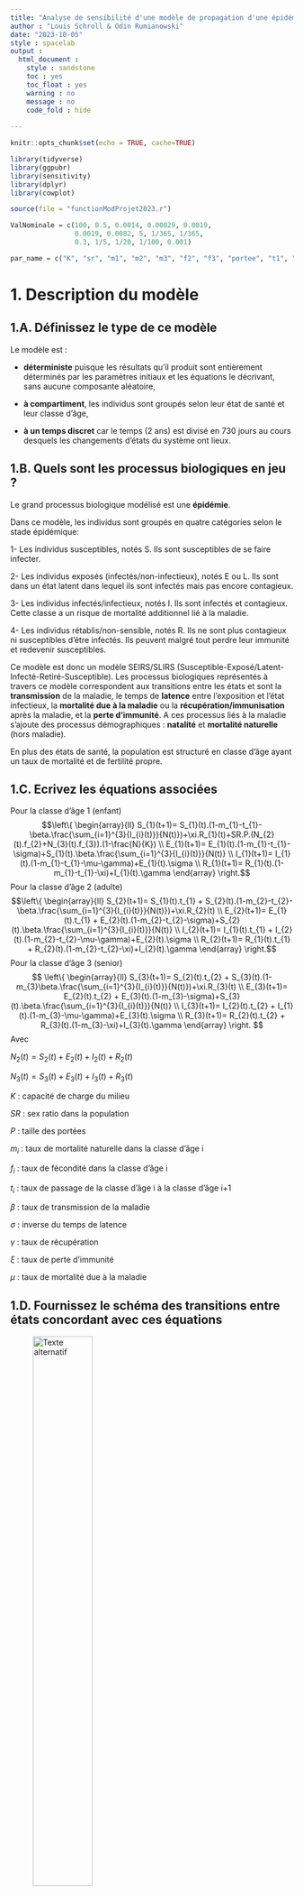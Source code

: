 ```yaml
---
title: "Analyse de sensibilité d'une modèle de propagation d'une épidémie - MEPI"
author : "Louis Schroll & Odin Rumianowski"
date: "2023-10-05"
style : spacelab
output :
  html_document :
    style : sandstone
    toc : yes
    toc_float : yes
    warning : no
    message : no
    code_fold : hide
    
---
```



```r
knitr::opts_chunk$set(echo = TRUE, cache=TRUE)
```

```r
library(tidyverse)
library(ggpubr)
library(sensitivity)
library(dplyr)
library(cowplot)

source(file = "functionModProjet2023.r")
```


```r

ValNominale = c(100, 0.5, 0.0014, 0.00029, 0.0019, 
                0.0019, 0.0082, 5, 1/365, 1/365, 
                0.3, 1/5, 1/20, 1/100, 0.001)

par_name = c("K", "sr", "m1", "m2", "m3", "f2", "f3", "portee", "t1", "t2", "trans", "lat", "rec", "loss", "madd")
```


# 1. Description du modèle

## 1.A. Définissez le type de ce modèle
  
   Le modèle est :
   
  - **déterministe** puisque les résultats qu'il produit sont entièrement déterminés par les paramètres initiaux et les équations le décrivant, sans aucune composante aléatoire,
  
  - **à compartiment**, les individus sont groupés selon leur état de santé et leur classe d'âge,
  
  - **à un temps discret** car le temps (2 ans) est divisé en 730 jours au cours desquels les changements d'états du système ont lieux. 
  
## 1.B. Quels sont les processus biologiques en jeu ?
  
  Le grand processus biologique modélisé est une **épidémie**.
  
  Dans ce modèle, les individus sont groupés en quatre catégories selon le stade épidémique:  
  
  1- Les individus susceptibles, notés S. Ils sont susceptibles de se faire infecter. 
  
  2- Les individus exposés (infectés/non-infectieux), notés E ou L. Ils sont dans un état latent dans lequel ils sont infectés mais pas encore contagieux.
  
  3- Les individus infectés/infectieux, notés I. Ils sont infectés et contagieux. Cette classe a un risque de mortalité additionnel lié à la maladie.
  
  4- Les individus rétablis/non-sensible, notés R. Ils ne sont plus contagieux ni susceptibles d'être infectés. Ils peuvent malgré tout perdre leur immunité et redevenir susceptibles. 
  
  Ce modèle est donc un modèle SEIRS/SLIRS (Susceptible-Exposé/Latent-Infecté-Retiré-Susceptible). Les processus biologiques représentés à travers ce modèle correspondent aux transitions entre les états et sont la **transmission** de la maladie, le temps de **latence** entre l'exposition et l'état infectieux, la **mortalité due à la maladie** ou la **récupération/immunisation** après la maladie, et la **perte d'immunité**. A ces processus liés à la maladie s'ajoute des processus démographiques : **natalité** et **mortalité naturelle** (hors maladie). 
  
  En plus des états de santé, la population est structuré en classe d'âge ayant un taux de mortalité et de fertilité propre. 

  
## 1.C. Ecrivez les équations associées
  
 Pour la classe d'âge 1 (enfant)
  $$\left\{ 
  \begin{array}{ll}
  S_{1}(t+1)= S_{1}(t).(1-m_{1}-t_{1}-\beta.\frac{\sum_{i=1}^{3}{I_{i}(t)}}{N(t)})+\xi.R_{1}(t)+SR.P.(N_{2}(t).f_{2}+N_{3}(t).f_{3}).(1-\frac{N}{K}) \\
   E_{1}(t+1)= E_{1}(t).(1-m_{1}-t_{1}-\sigma)+S_{1}(t).\beta.\frac{\sum_{i=1}^{3}{I_{i}(t)}}{N(t)} \\
    I_{1}(t+1)= I_{1}(t).(1-m_{1}-t_{1}-\mu-\gamma)+E_{1}(t).\sigma \\
     R_{1}(t+1)= R_{1}(t).(1-m_{1}-t_{1}-\xi)+I_{1}(t).\gamma
   \end{array}
  \right.$$
  Pour la classe d'âge 2 (adulte)
  $$\left\{ 
  \begin{array}{ll}
  S_{2}(t+1)= S_{1}(t).t_{1} + S_{2}(t).(1-m_{2}-t_{2}-\beta.\frac{\sum_{i=1}^{3}{I_{i}(t)}}{N(t)})+\xi.R_{2}(t) \\
   E_{2}(t+1)= E_{1}(t).t_{1} + E_{2}(t).(1-m_{2}-t_{2}-\sigma)+S_{2}(t).\beta.\frac{\sum_{i=1}^{3}{I_{i}(t)}}{N(t)} \\
    I_{2}(t+1)= I_{1}(t).t_{1} + I_{2}(t).(1-m_{2}-t_{2}-\mu-\gamma)+E_{2}(t).\sigma \\
     R_{2}(t+1)= R_{1}(t).t_{1} + R_{2}(t).(1-m_{2}-t_{2}-\xi)+I_{2}(t).\gamma
   \end{array}
  \right.$$
  Pour la classe d'âge 3 (senior)
  $$ \left\{ 
  \begin{array}{ll}
  S_{3}(t+1)= S_{2}(t).t_{2} + S_{3}(t).(1-m_{3}\beta.\frac{\sum_{i=1}^{3}{I_{i}(t)}}{N(t)})+\xi.R_{3}(t) \\
   E_{3}(t+1)= E_{2}(t).t_{2} +  E_{3}(t).(1-m_{3}-\sigma)+S_{3}(t).\beta.\frac{\sum_{i=1}^{3}{I_{i}(t)}}{N(t)} \\
    I_{3}(t+1)= I_{2}(t).t_{2} +  I_{1}(t).(1-m_{3}-\mu-\gamma)+E_{3}(t).\sigma \\
     R_{3}(t+1)= R_{2}(t).t_{2} +  R_{3}(t).(1-m_{3}-\xi)+I_{3}(t).\gamma
   \end{array}
  \right. $$
Avec

$N_{2}(t)=S_{2}(t)+E_{2}(t)+I_{2}(t)+R_{2}(t)$

$N_{3}(t)=S_{3}(t)+E_{3}(t)+I_{3}(t)+R_{3}(t)$

$K$ : capacité de charge du milieu

$SR$ : sex ratio dans la population

$P$ : taille des portées

$m_{i}$ : taux de mortalité naturelle dans la classe d'âge i

$f_{i}$ : taux de fécondité dans la classe d'âge i

$t_{i}$ : taux de passage de la classe d'âge i à la classe d'âge i+1

$\beta$ : taux de transmission de la maladie

$\sigma$ : inverse du temps de latence

$\gamma$ : taux de récupération

$\xi$ : taux de perte d'immunité

$\mu$ : taux de mortalité due à la maladie

  

## 1.D. Fournissez le schéma des transitions entre états concordant avec ces équations
  
  ![Texte alternatif](image/schema_projet_mepi.PNG){width=50%}


  
```r
# Charger le package diagrammeR
library(DiagrammeR)

# Créer un graphique SEIR
graph <- create_graph() %>%
  
  # Nœud pour la première classe d'âge
  add_node("S1", label = "S1", node_aes = node_aes(shape = "rectangle", style = "filled", fillcolor = "lightblue")) %>%
  add_node("S2", label = "S2", node_aes = node_aes(shape = "rectangle", style = "filled", fillcolor = "lightblue")) %>%
  add_node("S3", label = "S3", node_aes = node_aes(shape = "rectangle", style = "filled", fillcolor = "lightblue")) %>%
  
  add_node("E1", label = "E1", node_aes = node_aes(shape = "rectangle", style = "filled", fillcolor = "orange")) %>%
  add_node("E2", label = "E2", node_aes = node_aes(shape = "rectangle", style = "filled", fillcolor = "orange")) %>%
  add_node("E3", label = "E3", node_aes = node_aes(shape = "rectangle", style = "filled", fillcolor = "orange")) %>%
  
  add_node("I1", label = "I1", node_aes = node_aes(shape = "rectangle", style = "filled", fillcolor = "red")) %>%
  add_node("I2", label = "I2", node_aes = node_aes(shape = "rectangle", style = "filled", fillcolor = "red")) %>%
  add_node("I3", label = "I3", node_aes = node_aes(shape = "rectangle", style = "filled", fillcolor = "red")) %>%
  
  add_node("R1", label = "R1", node_aes = node_aes(shape = "rectangle", style = "filled", fillcolor = "green")) %>%
  add_node("R2", label = "R2", node_aes = node_aes(shape = "rectangle", style = "filled", fillcolor = "green")) %>%
  add_node("R3", label = "R3", node_aes = node_aes(shape = "rectangle", style = "filled", fillcolor = "green")) %>%
  
  # Arêtes pour les transitions
  # transition entre classe d'âge 1 et 2
  add_edge(from="S1", to="S2", edge_aes = edge_aes(label = "t1", color = "black")) %>%
  add_edge(from="E1", to="E2", edge_aes = edge_aes(label = "t1", color = "black")) %>%
  add_edge(from="I1", to="I2", edge_aes = edge_aes(label = "t1", color = "black")) %>%
  add_edge(from="R1", to="R2", edge_aes = edge_aes(label = "t1", color = "black")) %>%
  
  # transition entre classe d'âge 2 et 3
  add_edge(from="S2", to="S3", edge_aes = edge_aes(label = "t2", color = "black")) %>%
  add_edge(from="E2", to="E3", edge_aes = edge_aes(label = "t2", color = "black")) %>%
  add_edge(from="I2", to="I3", edge_aes = edge_aes(label = "t2", color = "black")) %>%
  add_edge(from="R2", to="R3", edge_aes = edge_aes(label = "t2", color = "black")) %>%

  # transition entre état de santé
  add_edge(from="S1", to="E1", edge_aes = edge_aes(label = "trans", color = "black")) %>%
  add_edge(from="E1", to="I1", edge_aes = edge_aes(label = "lat", color = "black")) %>%
  add_edge(from="I1", to="R1", edge_aes = edge_aes(label = "rec", color = "black")) %>%
  add_edge(from="R1", to="S1", edge_aes = edge_aes(label = "loss", color = "black")) %>%
  
  add_edge(from="S2", to="E2", edge_aes = edge_aes(label = "trans", color = "black")) %>%
  add_edge(from="E2", to="I2", edge_aes = edge_aes(label = "lat", color = "black")) %>%
  add_edge(from="I2", to="R2", edge_aes = edge_aes(label = "rec", color = "black")) %>%
  add_edge(from="R2", to="S2", edge_aes = edge_aes(label = "loss", color = "black")) %>%
  
  add_edge(from="S3", to="E3", edge_aes = edge_aes(label = "trans", color = "black")) %>%
  add_edge(from="E3", to="I3", edge_aes = edge_aes(label = "lat", color = "black")) %>%
  add_edge(from="I3", to="R3", edge_aes = edge_aes(label = "rec", color = "black")) %>%
  add_edge(from="R3", to="S3", edge_aes = edge_aes(label = "loss", color = "black"))
 
  # Rajouter le titre
  #add_global(
  #  graph_title = "Modèle SEIR avec Classes d'Âge",
 #   graph_title_location = "top" )

# Afficher le graphique
render_graph(graph)

```

  
## 1.E. Listez les hypothèses principales de ce modèle (quel type de force d’infection, population variable ou constante, etc)
  

Dans la construction du modèle, plusieurs hypothèses sont faites. Elles concernent la dynamique des populations:


 - tous les individus peuvent se reproduire (absense de sexes)
 - les variations interindividuelles ne propriétés des individus ne dépendent que de leur classe d'âge
    - la probabilité de se reproduire et le taille des portées ne dépendent que de la classe d'âge
    - le succès de reproduction dépend de la densité de population uniquement à travers une capacité de l'environnment noté K
    - le probalité intrasèque de mortalité (non-spécifique à une maladie) ne dépend que de la classe d'âge
 - les processus de migration sont négligés i.e. la population est considérée comme fermée


Les hypothèses de modélisations principales liées à la dynamique épidémiologique sont :
 
 - les propriétés épidémiologiques des individus sont identiques pour les individus, notamment qu'ils ne dépendent pas de la classe d'âge.
 - l'épidémie est structuré en quatre groupes: les sensibles, les latents, les infectieux et les guéris.
 - les paramètres épidémiologiques restent invariant au cours du temps e.g. absence d'évolution de l'agent infectieux et de l'hôte / absense de saisonalité 

  
  
  
  
## 1.F. Quelles sont les conditions initiales ?

  Les conditions initiales du modèle sont :
  27 individus sensibles de classe d'âge 1,
  23 individus sensibles de classe d'âge 1,
  36 individus sensibles de classe d'âge 3 et
  1 individus infecté et infectieux de classe d'âge 3.
  
## 1.G. Listez et définissez les sorties possibles du modèle
  
  Les sorties proposés sont :
  
  1 - La **prévalence à la fin de la période d'étude**, c'est à dire le nombre totale d'individus infectés (latents et infectieux) divisé par la taille de la population le dernier jour de la période d'étude.
  
  2 - L'**incidence de la maladie à la fin de la période d'étude**, soit le nombre de nouvelles infections réalisées le dernier jour de la période d'étude. 
  
  3 - Le **pic épidémique**, mesuré par le nombre d'individus infectieux maximal atteint pendant la période d'étude
  
  4 - Le **nombre d'infection totale réalisé la première année** de l'étude
  
  D'autres sorties possibles du modèle peuvent être :
  
  5 - La prévalence ou l'incidence maximale atteinte
  
  6 - La prévalence ou l'incidence moyenne sur la période d'étude
  
  7 - Le nombre d'individus sensibles à la fin de la période d'étude
  
## 1.H. Listez les paramètres du modèle, donnez leurs définitions et leurs valeurs
  
  K : Capacité de charge de l'environnment, i.e. taille maximal de la population. Si cette valeur est atteinte la population ne produit plus de portée.
  
  sr : Sex-ratio (proportion de femelles)
  
  portee : taille des portées
  
  m_i : taux de mortalité naturelle dans la classe d'âge i
  
  f_i : taux de fécondité de la classe d'âge i
  
  t_i : taux de transition de la classe d'âge i à la classe i+1
  
  trans : taux d'infection (transition de sensible à latent, infecté/non-infectieux)
  
  lat : taux de latence, c'est l'inverse du temps de latence (transition de l'état latent à l'état infectés/infectieux)
  
  rect: taux de récupération (transition de l'état infecté/infectieux à retiré)
  
  loss : taux de perte d'immunité (transition de l'état retiré à sensible)
  
  madd : taux de mortalité lié à la maladie, soit uniquement pendant à l'état infectés/infectieux
  
  
## 1.I. Réalisez quelques figures pour illustrer au mieux le comportement du modèle pour les valeurs nominales des paramètres

```r
scenario_initial <- matrix(ValNominale, nrow = 1, ncol = 15)

matrice_effectif <- modAppli_effectif(scenario_initial)

effectif_par_sante = tibble(
  temps = 1:(2 * 365),
  S = matrice_effectif[4,1, ],
  L = matrice_effectif[4,2, ],
  I = matrice_effectif[4,3, ],
  R = matrice_effectif[4,4, ],
  N = colSums(matrice_effectif[4,1:4, ]),
  ) %>%
  pivot_longer(cols = c(S, L, I, R, N), names_to = "Etat", values_to = "Effectif")

effectif_par_age = tibble(
  temps = 1:(2 * 365),
  C1 = colSums(matrice_effectif[1,1:4,]),
  C2 = colSums(matrice_effectif[2,1:4,]),
  C3 = colSums(matrice_effectif[3,1:4,]),
  ) %>%
  pivot_longer(cols = starts_with("C"), names_to = "age_class", values_to = "Effectif") %>%
  group_by(temps, age_class) %>%
  summarise(n = sum(Effectif)) %>%
  mutate(percentage = n / sum(n))
  

# Plot 1 : evolution de la dynamique epidemique
plot1 <- ggplot(effectif_par_sante, aes(x = temps, y = Effectif, color = Etat)) +
  geom_line(size = 1) +
  labs(x = "Temps", y = "Effectif") +
  theme_minimal() +
  ggtitle("Evolution de la dynamique épidémique - modèle initial")

# plot 2 : evolution de la strucutre d'age
plot2 <- ggplot(effectif_par_age,aes(x = temps, y = percentage, fill = age_class)) +
  geom_area(alpha = 0.4, size = 1, colour = "black") +
  labs(x = "Temps", y = "Effectif", fill = "Classe d'âge") +
  theme_minimal() +
  ggtitle("Evolution of age structure - Initial Model")

plot1
plot2
```


# 2. Méthode OAT

## 2.A Justifiez les valeurs testées

Il a été fait le choix de faire varier uniformément chaque paramètre sur un intervalle avec 25% supérieure (respectivement inférieure) à la valeur nominale. L’analyse de sensibilité doit permettre d'évaluer les variations des sorties pour de faibles déviations de des paramètres. La valeur de 25% de variation nous paraît raisonnable pour chaque paramètre et a donc été choisie.


## 2.B. Fournissez votre script
  
```r
sensivity_oat = function(lx, ly){
  diff_y = max(ly) - min(ly)
  diff_x = max(lx) - min(lx)
  return(diff_y/diff_x)
}

elascitiy_oat = function(lx, ly){
  return(sensivity_oat(lx, ly)*(mean(lx[[1]])/mean(ly[[1]])))
}
```


```r
makeAnalyseOAT <- function(ValNominale){
  sortie = createMatriceForOAT(ValNominale) %>%
    modAppli() %>%
    normaliseSortie(ValNominale)
  return(sortie)
}

createMatriceForOAT <- function(ValNominale){
  nbParametres = length(ValNominale)
  nbScenariosParParam = 11
  nbScenariosTotal = nbScenariosParParam*nbParametres
  valeurMin = ValNominale * 0.75
  valeurMax = ValNominale * 1.25

  matrixScenario =  matrix(rep(ValNominale, each = nbScenariosTotal), nrow = nbScenariosTotal, ncol = nbParametres)
  for (i in 1:nbParametres){
    i_min = nbScenariosParParam*(i-1)+1
    i_max = nbScenariosParParam*i

    matrixScenario[i_min:i_max,i] = pracma::linspace(valeurMin[i],valeurMax[i], n = nbScenariosParParam)
  }
  return(matrixScenario)
}

normaliseSortie <- function(sortie,ValNominale){
  sortieNominale = modAppli(matrix(ValNominale, nrow=1, ncol=15))
  return(data.frame(prop_inf = sortie[,1]/sortieNominale[,1],
                    infec_end = sortie[,2]/sortieNominale[,2],
                    nb_max_infec = sortie[,3]/sortieNominale[,3],
                    nb_infec_year1 = sortie[,4]/sortieNominale[,4]))
}
```


```r
resultParam_i = function(i,sortieNormalise,matrixScenario){
  
  nbScenariosParParam = 11
  i_min = nbScenariosParParam*(i-1)+1
  i_max = nbScenariosParParam*i
  resultParam_i = data.frame(parametre=matrixScenario[i_min:i_max,i],
                             prop_inf=sortieNormalise[i_min:i_max,1],
                             nb_infected_end=sortieNormalise[i_min:i_max,2],
                             nb_max_infec=sortieNormalise[i_min:i_max,3],
                             nb_infec_year1=sortieNormalise[i_min:i_max,4])
  
  return(resultParam_i)
  
}
```


```r
plotOATAnalysis <- function(i,sortieNormalise,matrixScenario){
  
  resultParam_i = resultParam_i(i,sortieNormalise,matrixScenario)
  
    p1 = ggplot() +
      geom_line(data = resultParam_i, aes(x = parametre, y = prop_inf, color = "S1"), size = 1) +
      geom_line(data = resultParam_i, aes(x = parametre, y = nb_infected_end, color = "S2"), size = 1) +
      geom_line(data = resultParam_i, aes(x = parametre, y = nb_max_infec,  color = "S3"), size = 1) +
      geom_line(data = resultParam_i, aes(x = parametre, y = nb_infec_year1,  color = "S4"), size = 1) +
      scale_x_continuous(trans='log10') +
      labs(x = "Parameter value", y = "Relative variation") +
      theme_minimal() +
      ggtitle(par_name[i])
    
      res_plot2 = tibble(group=rep(c("S1", "S2", "S3", "S4"), each=length(resultParam_i$prop_inf)),
                         value = c(resultParam_i$prop_inf,
                                  resultParam_i$nb_infected_end,
                                  resultParam_i$nb_max_infec,
                                  resultParam_i$nb_infec_year1))
    
        p2 = ggplot()+
          geom_boxplot(data=res_plot2, aes(y=value, fill = group))
        
        p3 = ggarrange(p1, p2, ncol = 2, nrow = 1)

    return(p3)
}

```


```r
matriceOAT = createMatriceForOAT(ValNominale)
sortieNormalise = makeAnalyseOAT(ValNominale)
head(sortieNormalise)
```





```r
plotOATAnalysis(i=5,sortieNormalise,matriceOAT)

```


```r
oat_index= tibble(parametre = NaN,
            sensibility = NaN,
            elasticity = NaN,
            sortie = NaN)

for (sortie_ in 1:4){
  
  res_s = c()
  res_e = c()
  for (i_ in 1:15){
    resultParam_i_ = resultParam_i(i=i_,sortieNormalise,matriceOAT)
    
    res_i = sensivity_oat(resultParam_i_[1], resultParam_i_[sortie_+1])
    res_s = c(res_s, res_i)
    
    res_i = elascitiy_oat(resultParam_i_[1], resultParam_i_[sortie_+1])
    res_e = c(res_e, res_i)
  }
  
  tibble_sortie_i = tibble(
         parametre = par_name,
         sensibility = res_s,
         elasticity = res_e,
         sortie = rep(paste0("S", sortie_), length(res_s)))
  
  oat_index = rbind(oat_index, tibble_sortie_i)
}

res  = oat_index[2:nrow(oat_index),]

nature_par <- c(rep("démographiques",10),rep("épidémiques",5))

s1 = ggplot()+
  geom_text(data = res %>% subset(., sortie=="S1"), aes(x = sensibility, y=elasticity, label=parametre, 
                                                        col = nature_par))+
  labs(title="S1")+ theme(legend.position = "none")

s2 = ggplot()+
  geom_text(data = res %>% subset(., sortie=="S2"), aes(x = sensibility, y=elasticity, label=parametre, 
                                                        col = nature_par))+
  labs(title="S2")+ theme(legend.position = "none")

s3 = ggplot()+
  geom_text(data = res %>% subset(., sortie=="S3"), aes(x = sensibility, y=elasticity, label=parametre, 
                                                        col = nature_par))+
  labs(title="S3")+ theme(legend.position = "none")

s4 = ggplot()+
  geom_text(data = res %>% subset(., sortie=="S4"), aes(x = sensibility, y=elasticity, label=parametre, 
                                                        col = nature_par))+
  labs(title="S4")+ theme(legend.position = "none")
```


```r
plot_grid(plotlist = list(s1, s2, s3, s4),ncol=2)
```


```r
plots <- list()
nbOfPlots <- 15
for (i in 1:nbOfPlots) {
  plots[[i]] <- plotOATAnalysis(i, sortieNormalise, matriceOAT)
  show(plots[[i]])
}
```


# 3. Méthode Morris

## 3.a. Fournissez une figure équivalente à celle donnée dans le cours et interprétez-la. 

```r

lowerValues = ValNominale*.75
upperValues = ValNominale*1.25

# On utilise la fonction Morris du package sensitivity
Morris <- morris(model = modAppli, 
                 factors = par_name, 
                 r = 50, 
                 scale=TRUE,
                 design = list(type = "oat", levels = 6, grid.jump = 3),
                 binf=lowerValues,
                 bsup=upperValues)
```


```r
get_dfMorris <- function(Morris){
  # Cette fonction sert à récupérer mu, mu* et sigma pour chaque sortie du modèle sous 
  # la forme d'un data frame
  dfMorris = getMorrisResult(Morris$ee,mean,"mu") %>%
    cbind(getMorrisResult(abs(Morris$ee),mean,"mu.star")) %>% # mu.star mesure la sensibilité 
    cbind(getMorrisResult(Morris$ee,sd,"sigma")) # sigma mesure interactions et relations non linéaires
  return(dfMorris)
}

getMorrisResult <- function(Morris_ee, functionToApply,parameter){
  # Sous fonction de get_dfMorris pour calculer mu, mu* ou sigma
  # en appliquant la methode donnée dans l'aide de la fonction morris
  df = apply(Morris_ee, 3, function(M){apply(M, 2, functionToApply)}) %>%
    as.data.frame() %>%
    renameColMorris(parameter)
}
  
renameColMorris <- function(df,parameter){
  # Sous fonction de getMorrisResult, sert à avoir des noms
  # de colonnes qui font sens
  colnames(df) <- paste0(parameter, "_S", 1:4)
  return(df)
}

plotMorris <- function(mu.star_SX,sigma_SX,title="Analyse de Morris",parametersList=par_name){
  Parametres <- c(rep("démographiques",10),rep("épidémiques",5))
  
  plot <- ggplot(data=NULL,aes(x=mu.star_SX,y=sigma_SX,col=Parametres)) +
    geom_rect(aes(fill = Parametres),
              xmin = -Inf, xmax = 0.1, ymin = -Inf, ymax = Inf, alpha = 0.3, fill="lightyellow") +
    geom_rect(aes(fill = Parametres),
              xmin = 0.1, xmax = Inf, ymin = -Inf, ymax = 0.1, alpha = 0.3, fill="orange") +
    geom_rect(aes(fill = Parametres),
              xmin = 0.1, xmax = Inf, ymin = 0.1, ymax = Inf, alpha = 0.3, fill="lightcyan") +
    geom_text(aes(label=parametersList),size=2) +
    scale_color_manual(values = c("darkblue","darkred")) +
    xlab(label="mu*") +
    ylab(label="sigma") +
    labs(title = title) +
    theme_minimal()+
    theme(text = element_text(size = 6))
  return(plot)
}


dfMorris <- get_dfMorris(Morris)
plot_S1 <- plotMorris(mu.star_SX=dfMorris$mu.star_S1,sigma_SX=dfMorris$sigma_S1,
                      title="Sortie 1 : Prévalence à la fin de l'étude")
plot_S2 <- plotMorris(mu.star_SX=dfMorris$mu.star_S2,sigma_SX=dfMorris$sigma_S2,
                      title="Sortie 2 : Incidence à la fin de l'étude")
plot_S3 <- plotMorris(mu.star_SX=dfMorris$mu.star_S3,sigma_SX=dfMorris$sigma_S3,
                      title="Sortie 3 : Pic épidémique")
plot_S4 <- plotMorris(mu.star_SX=dfMorris$mu.star_S4,sigma_SX=dfMorris$sigma_S4,
                      title = "Sortie 4 : Nombre d'infection la première année")

grid <- plot_grid(plotlist = list(plot_S1,plot_S2,plot_S3,plot_S4),ncol=2)

plot_grid(
  ggdraw() + draw_text("Analyse de Morris", x = 0.5, y = 1, vjust = 2, hjust = 0.5, size = 16),
  grid,
  ncol = 1,
  rel_heights = c(0.1, 1)
)

```



## 3. b. Qu’en concluez-vous si vous comparez les deux approches et les résultats obtenus ?

# 4. Méthode FAST

### 4.a. Identifiez et explicitez le package que vous utilisez pour cette analyse ; donnez les éléments les plus importants qui peuvent être modulés lors de cette analyse. Notamment, comment choisir le nombre de scénarios à réaliser ?

### 4.b. Réalisez un premier échantillonnage avec peu de scénarios par paramètre (100). Combien cela fait-il de simulations au total ?

```r
scenarios_par_param = 100

q.arg4 <- Map(list, ValNominale * 0.75, ValNominale * 1.25)
names(q.arg4) <- par_name

Fast100 <- fast99(model = NULL, 
                 factors = par_name, 
                 n = scenarios_par_param,
                 q = rep("qunif", 15),
                 q.arg =q.arg4)

sample100 = Fast100$X
head(sample100)
```



### 4.c. Sauvegardez le tableau obtenu et réalisez un graphique illustrant les variations des paramètres obtenues.

```r
par(mfrow=c(2,2), mar = c(3, 3, 1, 1), cex.lab = 0.7, mgp = c(1.5, 0.5, 0))

for (i in 1:4){
  valueMin = q.arg4[[i]][[1]]
  valueMax = q.arg4[[i]][[2]]
  param = par_name[i]
  plot(sample100[,i],pch=20, cex=.7,ylab=paste(param,"value"),main=paste("Variation de",param))
  abline(h=valueMin,col="red",lty=2)
  abline(h=valueMax,col="red",lty=2)
  
  hist(sample100[,i],breaks = 100, main=paste("Répartition des valeurs pour",param))
}
```

### 4.d. Réalisez alors un second échantillonnage avec beaucoup de scénarios par paramètre (1000). De même, sauvegardez le tableau obtenu et illustrez graphiquement votre échantillonnage.

```r
scenarios_par_param = 1000

Fast1000 <- fast99(model = NULL, 
                 factors = par_name, 
                 n = scenarios_par_param,
                 q = rep("qunif", 15),
                 q.arg =q.arg4)

sample1000 = Fast1000$X
```


```r
par(mfrow=c(2,2), mar = c(3, 3, 1, 1), cex.lab = 0.7, mgp = c(1.5, 0.5, 0))

for (i in 1:4){
  valueMin = q.arg4[[i]][[1]]
  valueMax = q.arg4[[i]][[2]]
  plot(sample1000[,i],pch=20, cex=.7,ylab=paste(par_name[i],"value"),main=paste("Variation de",par_name[i]))
  abline(h=valueMin,col="red",lty=2)
  abline(h=valueMax,col="red",lty=2)
  
  hist(sample1000[,i],breaks = 100, main=paste("Répartition des valeurs pour",param))

}
```

### 4.e. Comparez les deux échantillonnages et discutez des implications possibles.

La différence principale entre les 2 échantillonages est que beaucoup plus de valeurs par paramètres sont représentées lorsqu'il y a plus de scénarios par paramètres. Par conséquent, on peut facilement imaginer que le nombre de combinaison de valeurs possibles est bien plus grand dans le cas à 1000 scénarios. A priori, plus de scenarios devraient donc donner de meilleurs estimations sur la sensibilité des paramètres, mais demandera aussi un temps de computation plus élevé.

### 4.f. Lancez le modèle sur ces deux échantillonnages en sauvegardant bien à chaque fois les valeurs des sorties dans chaque cas.

```r
result_fast100 = modAppli(sample100)
result_fast1000 = modAppli(sample1000)

head(result_fast100)
```

## 4.g. Visualisez la distribution des sorties obtenues : qu’en pensez-vous ? Quel impact dans le cadre d’une analyse de variance (telle que faite pour calculer les indices de sensibilité) ? Pouvez-vous donc interprétez toutes les sorties et pourquoi ?

```r
par(mfrow=c(2,2), cex.lab = 0.8,cex.main = 0.9)
title = paste("Distribution pour la sortie",
              c("1 \n (nombre d'infectés le dernier jour)",
                "2 \n (nombre d'infections le dernier jour)",
                "3 \n (nombre d'infectés sur les 2 années)",
                "4 \n (nombre d'infection la première année)"
                ))
for (i in 1:4){
  hist(result_fast100[,i],main=title[i],xlab="Valeurs",ylab="Fréquence",breaks=100,col="darkblue")
}

```

On observe 2 types de distributions : 

- distribution fortement centrée autour d'une valeur moyenne (sortie 1), proche d'une distribution normale,

- distribution plus ou moins uniforme (sortie 2 et 4), qui s'éloigne d"une distribution normale. 

La distribution de la sortie 3 étant intermédiaire entre ces 2 formes. Pour faire l'analyse de variance, l'hypothèse de normalité de la distribution s'applique. Les sorties 2 et 4 ne pourront donc pas être utilisé dans ce cadre pour calculer les indices de sensibilité. La sortie 1 et 3 se rapproche assez d'une distribution normale pour que l'on puisse les garder.

Seules les sorties 1 et 3, correpondant à la prévalence le dernier jour de l'étude et au nombre maximal d'individus infectés atteint, seront donc interpréter par la suite. 


### 4.h. Pour les sorties interprétables, calculez les indices de sensibilité principaux (effet principal) et d’ordre 1 (interactions deux-à-deux) et visualisez graphiquement les résultats.

```r
# on garde uniquement les sortie interprétables
sortie_interpetable = c(1,3)

# on calcule des indices de sensibilité avec tell()
indice_sensibilite_100 <- lapply(sortie_interpetable, function(i) tell(Fast100, result_fast100[, i]))
indice_sensibilite_1000 <- lapply(sortie_interpetable, function(i) tell(Fast1000, result_fast1000[, i]))
```


```r
# On fait une visualisation graphiquem
plot.fast99 <- function(x, ylim = c(0, 1), main = NULL, names.arg = NULL, ...) {
  S <- rbind(x$D1 / x$V, 1 - x$Dt / x$V - x$D1 / x$V)
  colnames(S) <- colnames(x$X)
  bar.col <- c("darkblue","darkred")
  barplot(S, ylim = ylim, col = bar.col, main = main, names.arg = names.arg,cex.names=.43)
  legend("topright", c("main effect", "interactions"), fill = bar.col, cex=0.6)
}


par(mfrow=c(2,2), cex.main=0.7, mar=c(2, 3, 2, 2), cex.axis=0.6)
plot.fast99(indice_sensibilite_100[[1]], main="Analyse FAST avec 100 scénarios par paramètre \n (résulat pour la sortie 1)")

plot.fast99(indice_sensibilite_100[[2]], main="Analyse FAST avec 100 scénarios par paramètre \n (résulat pour la sortie 3)")

plot.fast99(indice_sensibilite_1000[[1]], main="Analyse FAST avec 1000 scénarios par paramètre \n (résulat pour la sortie 1)")

plot.fast99(indice_sensibilite_1000[[2]], main="Analyse FAST avec 1000 scénarios par paramètre \n (résulat pour la sortie 3)")

```


### 4.i. Comparez les résultats des deux échantillonnages : qu’en concluez-vous ?




### 4.j. Interprétez biologiquement le cas à 1000 scénarios par paramètre.

# 5. Discussion
## Les résultats sont-ils cohérents entre méthodes ? Quelles implications possibles ? Que feriez-vous ensuite en termes d’analyse de ce modèle ?



